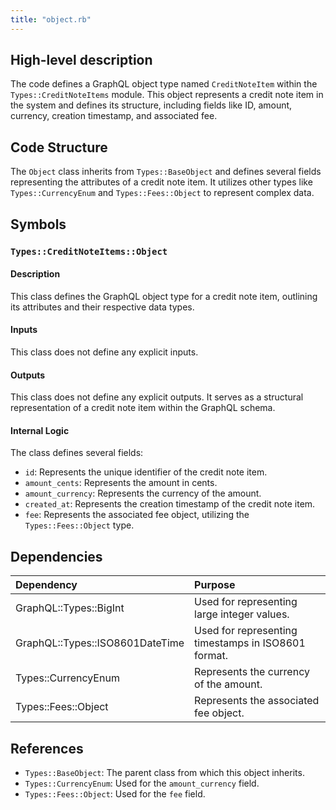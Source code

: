 ```yaml
---
title: "object.rb"
---
```


## High-level description
The code defines a GraphQL object type named `CreditNoteItem` within the `Types::CreditNoteItems` module. This object represents a credit note item in the system and defines its structure, including fields like ID, amount, currency, creation timestamp, and associated fee. 

## Code Structure
The `Object` class inherits from `Types::BaseObject` and defines several fields representing the attributes of a credit note item. It utilizes other types like `Types::CurrencyEnum` and `Types::Fees::Object` to represent complex data.

## Symbols

### `Types::CreditNoteItems::Object`
#### Description
This class defines the GraphQL object type for a credit note item, outlining its attributes and their respective data types.

#### Inputs
This class does not define any explicit inputs.

#### Outputs
This class does not define any explicit outputs. It serves as a structural representation of a credit note item within the GraphQL schema.

#### Internal Logic
The class defines several fields:
- `id`: Represents the unique identifier of the credit note item.
- `amount_cents`: Represents the amount in cents.
- `amount_currency`: Represents the currency of the amount.
- `created_at`: Represents the creation timestamp of the credit note item.
- `fee`: Represents the associated fee object, utilizing the `Types::Fees::Object` type.

## Dependencies
| Dependency | Purpose |
|:-----------|:--------|
| GraphQL::Types::BigInt | Used for representing large integer values. |
| GraphQL::Types::ISO8601DateTime | Used for representing timestamps in ISO8601 format. |
| Types::CurrencyEnum | Represents the currency of the amount. |
| Types::Fees::Object | Represents the associated fee object. |

## References
- `Types::BaseObject`: The parent class from which this object inherits.
- `Types::CurrencyEnum`: Used for the `amount_currency` field.
- `Types::Fees::Object`: Used for the `fee` field. 
